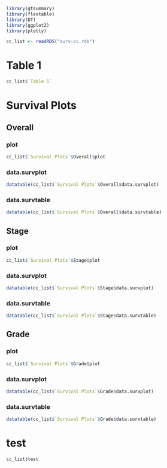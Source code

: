 
```r
library(gtsummary)
library(flextable)
library(DT)
library(ggplot2)
library(plotly)

cc_list <- readRDS("surv-cc.rds")
```

# Table 1

```r
cc_list$`Table 1`
```

# Survival Plots

## Overall

### plot

```r
cc_list$`Survival Plots`$Overall$plot
```

### data.survplot

```r
datatable(cc_list$`Survival Plots`$Overall$data.survplot)
```

### data.survtable

```r
datatable(cc_list$`Survival Plots`$Overall$data.survtable)
```

## Stage

### plot

```r
cc_list$`Survival Plots`$Stage$plot
```

### data.survplot

```r
datatable(cc_list$`Survival Plots`$Stage$data.survplot)
```

### data.survtable

```r
datatable(cc_list$`Survival Plots`$Stage$data.survtable)
```

## Grade

### plot

```r
cc_list$`Survival Plots`$Grade$plot
```

### data.survplot

```r
datatable(cc_list$`Survival Plots`$Grade$data.survplot)
```

### data.survtable

```r
datatable(cc_list$`Survival Plots`$Grade$data.survtable)
```

# test

```r
cc_list$test
```
